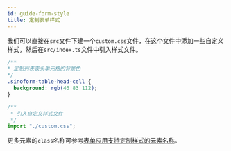```yaml
---
id: guide-form-style
title: 定制表单样式
---
```


我们可以直接在`src`文件下建一个`custom.css`文件，在这个文件中添加一些自定义样式，然后在`src/index.ts`文件中引入样式文件。

```css title="src/custom.css"
/**
* 定制列表表头单元格的背景色
*/
.sinoform-table-head-cell {
  background: rgb(46 83 112);
}
```

```ts title="src/index.ts"
/**
 * 引入自定义样式文件
 */
import "./custom.css";
```

更多元素的`class`名称可参考[表单应用支持定制样式的元素名称](./custom-css-pc)。

